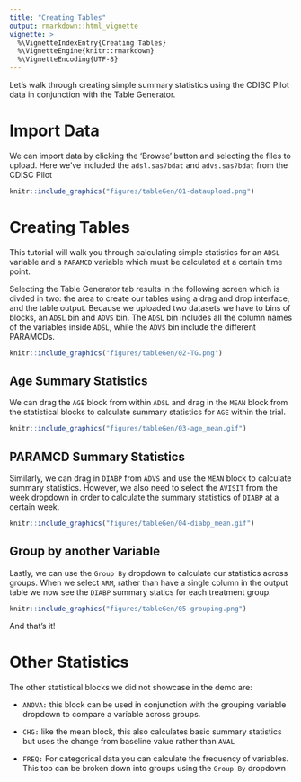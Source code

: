 ```yaml
---
title: "Creating Tables"
output: rmarkdown::html_vignette
vignette: >
  %\VignetteIndexEntry{Creating Tables}
  %\VignetteEngine{knitr::rmarkdown}
  %\VignetteEncoding{UTF-8}
---
```


Let's walk through creating simple summary statistics using the CDISC Pilot data in conjunction with the Table Generator.

# Import Data

We can import data by clicking the 'Browse' button and selecting the files to upload. Here we've included the `adsl.sas7bdat` and `advs.sas7bdat` from the CDISC Pilot


```r
knitr::include_graphics("figures/tableGen/01-dataupload.png")
```

# Creating Tables

This tutorial will walk you through calculating simple statistics for an `ADSL` variable and a `PARAMCD` variable which must be calculated at a certain time point. 

Selecting the Table Generator tab results in the following screen which is divded in two: the area to create our tables using a drag and drop interface, and the table output. Because we uploaded two datasets we have to bins of blocks, an `ADSL` bin and `ADVS` bin. The `ADSL` bin includes all the column names of the variables inside `ADSL`, while the `ADVS` bin include the different PARAMCDs.

```r
knitr::include_graphics("figures/tableGen/02-TG.png")
```

## Age Summary Statistics

We can drag the `AGE` block from within `ADSL` and drag in the `MEAN` block from the statistical blocks to calculate summary statistics for `AGE` within the trial.

```r
knitr::include_graphics("figures/tableGen/03-age_mean.gif")
```

## PARAMCD Summary Statistics

Similarly, we can drag in `DIABP` from `ADVS` and use the `MEAN` block to calculate summary statistics. However, we also need to select the `AVISIT` from the week dropdown in order to calculate the summary statistics of `DIABP` at a certain week.

```r
knitr::include_graphics("figures/tableGen/04-diabp_mean.gif")
```

## Group by another Variable

Lastly, we can use the `Group By` dropdown to calculate our statistics across groups. When we select `ARM`, rather than have a single column in the output table we now see the `DIABP` summary statics for each treatment group. 

```r
knitr::include_graphics("figures/tableGen/05-grouping.png")
```

And that's it! 

# Other Statistics

The other statistical blocks we did not showcase in the demo are:

- `ANOVA:` this block can be used in conjunction with the grouping variable dropdown to compare a variable across groups.

- `CHG:` like the mean block, this also calculates basic summary statistics but uses the change from baseline value rather than `AVAL`

- `FREQ:` For categorical data you can calculate the frequency of variables. This too can be broken down into groups using the `Group By` dropdown
